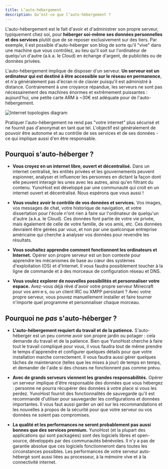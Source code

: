 ```yaml
---
title: L’auto-hébergement
description: Qu’est-ce que l’auto-hébergement ?
---
```


L'auto-hébergement est le fait d'avoir et d'administrer son propre serveur, typiquement chez soi, pour **héberger soi-même ses données personnelles et des services** plutôt que de se reposer exclusivement sur des tiers. Par exemple, il est possible d'auto-héberger son blog de sorte qu'il "vive" dans une machine que vous contrôlez, au lieu qu'il soit sur l'ordinateur de quelqu'un d'autre (a.k.a. le Cloud) en échange d'argent, de publicités ou de données privées.

L'auto-hébergement implique de disposer d'un serveur. **Un serveur est un ordinateur qui est destiné à être accessible sur le réseau en permanence**, et n'a généralement pas d'écran ni de clavier puisqu'il est administré à distance. Contrairement à une croyance répandue, les serveurs ne sont pas nécessairement des machines énormes et extrêmement puissantes : aujourd'hui, une petite carte ARM à ~30€ est adéquate pour de l'auto-hébergement.

![Internet topologies diagram](/img/internet_topologies_fr.png)

Pratiquer l'auto-hébergement ne rend pas "votre internet" plus sécurisé et ne fournit pas d'anonymat en tant que tel. L'objectif est généralement de pouvoir être autonome et au contrôle de ses services et de ses données - ce qui implique aussi d'en être responsable.

## Pourquoi s'auto-héberger ?

- **Vous croyez en un internet libre, ouvert et décentralisé.** Dans un internet centralisé, les entités privées et les gouvernements peuvent espionner, analyser et influencer les personnes en dictant la façon dont elle peuvent interagir les unes avec les autres, ainsi qu'en filtrant du contenu. YunoHost est développé par une communauté qui croit en un internet ouvert et décentralisé. Nous espérons que vous aussi !

- **Vous voulez avoir le contrôle de vos données et services.** Vos images, vos messages de chat, votre historique de navigation, et votre dissertation pour l'école n'ont rien à faire sur l'ordinateur de quelqu'un d'autre (a.k.a. le Cloud). Ces données font partie de votre vie privée, mais également de celle de votre famille, de vos amis, etc. Ces données devraient être gérées par *vous*, et non par une quelconque entreprise américaine qui cherche à analyser vos données pour revendre les résultats.

- **Vous souhaitez apprendre comment fonctionnent les ordinateurs et Internet.** Opérer son propre serveur est un bon contexte pour apprendre les mécanismes de base au cœur des systèmes d'exploitation (OS) et d'Internet. Il vous faudra possiblement toucher à la ligne de commande et à des morceaux de configuration réseau et DNS.

- **Vous voulez explorer de nouvelles possibilités et personnaliser votre espace.** Avez-vous déjà rêvé d'avoir votre propre serveur Minecraft pour vos ami·e·s, ou un client IRC ou XMPP persistant ? Avec votre propre serveur, vous pouvez manuellement installer et faire tourner n'importe quel programme et personnaliser chaque morceau.

## Pourquoi ne *pas* s'auto-héberger ?

- **L'auto-hébergement requiert du travail et de la patience.** S'auto-héberger est un peu comme avoir son propre jardin ou potager : cela demande du travail et de la patience. Bien que YunoHost cherche à faire tout le travail compliqué pour vous, il vous faudra tout de même prendre le temps d'apprendre et configurer quelques détails pour que votre installation marche correctement. Il vous faudra aussi gérer quelques tâches de maintenance (telles que les mises à jour) de temps en temps, et demander de l'aide si des choses ne fonctionnent pas comme prévu.

- **Avec de grands serveurs viennent les grandes responsabilités.** Opérer un serveur implique d'être responsable des données que vous hébergez : personne ne pourra récupérer des données à votre place si vous les perdez. YunoHost fournit des fonctionnalités de sauvegarde qu'il est recommandé d'utiliser pour sauvegarder les configurations et données importantes. Il vous faut aussi garder un œil sur les recommandations et les nouvelles à propos de la sécurité pour que votre serveur ou vos données ne soient pas compromises.

- **La qualité et les performances ne seront probablement pas aussi bonnes que des services premium.** YunoHost (et la plupart des applications qui sont packagées) sont des logiciels libres et open-source, développés par des communautés bénévoles. Il n'y a pas de garantie absolue que ces logiciels fonctionneront dans toutes les circonstances possibles. Les performances de votre serveur auto-hébergé sont aussi liées au processeur, à la mémoire vive et à la connectivité internet.
